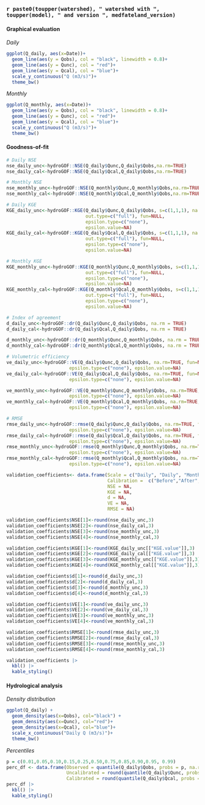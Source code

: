 ### `r paste0(toupper(watershed), " watershed with ", toupper(model), " and version ", medfateland_version)`

#### Graphical evaluation

*Daily*
```r
ggplot(Q_daily, aes(x=Date))+
  geom_line(aes(y = Qobs), col = "black", linewidth = 0.8)+
  geom_line(aes(y = Qunc), col = "red")+
  geom_line(aes(y = Qcal), col = "blue")+
  scale_y_continuous("Q (m3/s)")+
  theme_bw()
```

*Monthly*
```r
ggplot(Q_monthly, aes(x=Date))+
  geom_line(aes(y = Qobs), col = "black", linewidth = 0.8)+
  geom_line(aes(y = Qunc), col = "red")+
  geom_line(aes(y = Qcal), col = "blue")+
  scale_y_continuous("Q (m3/s)")+
  theme_bw()
```

#### Goodness-of-fit 


```r
# Daily NSE
nse_daily_unc<-hydroGOF::NSE(Q_daily$Qunc,Q_daily$Qobs,na.rm=TRUE)
nse_daily_cal<-hydroGOF::NSE(Q_daily$Qcal,Q_daily$Qobs,na.rm=TRUE)

# Monthly NSE
nse_monthly_unc<-hydroGOF::NSE(Q_monthly$Qunc,Q_monthly$Qobs,na.rm=TRUE)
nse_monthly_cal<-hydroGOF::NSE(Q_monthly$Qcal,Q_monthly$Qobs,na.rm=TRUE)

# Daily KGE
KGE_daily_unc<-hydroGOF::KGE(Q_daily$Qunc,Q_daily$Qobs, s=c(1,1,1), na.rm=TRUE, method=c("2021"), 
                             out.type=c("full"), fun=NULL, 
                             epsilon.type=c("none"), 
                             epsilon.value=NA)
KGE_daily_cal<-hydroGOF::KGE(Q_daily$Qcal,Q_daily$Qobs, s=c(1,1,1), na.rm=TRUE, method=c("2021"), 
                             out.type=c("full"), fun=NULL, 
                             epsilon.type=c("none"), 
                             epsilon.value=NA)

# Monthly KGE
KGE_monthly_unc<-hydroGOF::KGE(Q_monthly$Qunc,Q_monthly$Qobs, s=c(1,1,1), na.rm=TRUE, method=c("2021"), 
                             out.type=c("full"), fun=NULL, 
                             epsilon.type=c("none"), 
                             epsilon.value=NA)
KGE_monthly_cal<-hydroGOF::KGE(Q_monthly$Qcal,Q_monthly$Qobs, s=c(1,1,1), na.rm=TRUE, method=c("2021"), 
                             out.type=c("full"), fun=NULL, 
                             epsilon.type=c("none"), 
                             epsilon.value=NA)

# Index of agreement
d_daily_unc<-hydroGOF::dr(Q_daily$Qunc,Q_daily$Qobs, na.rm = TRUE)
d_daily_cal<-hydroGOF::dr(Q_daily$Qcal,Q_daily$Qobs, na.rm = TRUE)

d_monthly_unc<-hydroGOF::dr(Q_monthly$Qunc,Q_monthly$Qobs, na.rm = TRUE)
d_monthly_cal<-hydroGOF::dr(Q_monthly$Qcal,Q_monthly$Qobs, na.rm = TRUE)

# Volumetric efficiency
ve_daily_unc<-hydroGOF::VE(Q_daily$Qunc,Q_daily$Qobs, na.rm=TRUE, fun=NULL,
                       epsilon.type=c("none"), epsilon.value=NA)
ve_daily_cal<-hydroGOF::VE(Q_daily$Qcal,Q_daily$Qobs, na.rm=TRUE, fun=NULL,
                       epsilon.type=c("none"), epsilon.value=NA)

ve_monthly_unc<-hydroGOF::VE(Q_monthly$Qunc,Q_monthly$Qobs, na.rm=TRUE, fun=NULL,
                       epsilon.type=c("none"), epsilon.value=NA)
ve_monthly_cal<-hydroGOF::VE(Q_monthly$Qcal,Q_monthly$Qobs, na.rm=TRUE, fun=NULL,
                       epsilon.type=c("none"), epsilon.value=NA)

# RMSE
rmse_daily_unc<-hydroGOF::rmse(Q_daily$Qunc,Q_daily$Qobs, na.rm=TRUE, fun=NULL,
                       epsilon.type=c("none"), epsilon.value=NA)
rmse_daily_cal<-hydroGOF::rmse(Q_daily$Qcal,Q_daily$Qobs, na.rm=TRUE, fun=NULL,
                       epsilon.type=c("none"), epsilon.value=NA)
rmse_monthly_unc<-hydroGOF::rmse(Q_monthly$Qunc,Q_monthly$Qobs, na.rm=TRUE, fun=NULL,
                       epsilon.type=c("none"), epsilon.value=NA)
rmse_monthly_cal<-hydroGOF::rmse(Q_monthly$Qcal,Q_monthly$Qobs, na.rm=TRUE, fun=NULL,
                       epsilon.type=c("none"), epsilon.value=NA)
```


```r

validation_coefficients<- data.frame(Scale = c("Daily", "Daily", "Monthly", "Monthly"),
                                     Calibration =  c("Before","After","Before","After"),
                                     NSE = NA,
                                     KGE = NA,
                                     d = NA,
                                     VE = NA,
                                     RMSE = NA)

validation_coefficients$NSE[1]<-round(nse_daily_unc,3)
validation_coefficients$NSE[2]<-round(nse_daily_cal,3)
validation_coefficients$NSE[3]<-round(nse_monthly_unc,3)
validation_coefficients$NSE[4]<-round(nse_monthly_cal,3)

validation_coefficients$KGE[1]<-round(KGE_daily_unc[["KGE.value"]],3)
validation_coefficients$KGE[2]<-round(KGE_daily_cal[["KGE.value"]],3)
validation_coefficients$KGE[3]<-round(KGE_monthly_unc[["KGE.value"]],3)
validation_coefficients$KGE[4]<-round(KGE_monthly_cal[["KGE.value"]],3)

validation_coefficients$d[1]<-round(d_daily_unc,3)
validation_coefficients$d[2]<-round(d_daily_cal,3)
validation_coefficients$d[3]<-round(d_monthly_unc,3)
validation_coefficients$d[4]<-round(d_monthly_cal,3)

validation_coefficients$VE[1]<-round(ve_daily_unc,3)
validation_coefficients$VE[2]<-round(ve_daily_cal,3)
validation_coefficients$VE[3]<-round(ve_monthly_unc,3)
validation_coefficients$VE[4]<-round(ve_monthly_cal,3)

validation_coefficients$RMSE[1]<-round(rmse_daily_unc,3)
validation_coefficients$RMSE[2]<-round(rmse_daily_cal,3)
validation_coefficients$RMSE[3]<-round(rmse_monthly_unc,3)
validation_coefficients$RMSE[4]<-round(rmse_monthly_cal,3)

validation_coefficients |> 
  kbl() |>
  kable_styling()
```


#### Hydrological analysis

*Density distribution*

```r
ggplot(Q_daily) +
  geom_density(aes(x=Qobs), col="black") +
  geom_density(aes(x=Qunc), col="red")+
  geom_density(aes(x=Qcal), col="blue")+
  scale_x_continuous("Daily Q (m3/s)")+
  theme_bw()
```

*Percentiles*

```r
p = c(0.01,0.05,0.10,0.15,0.25,0.50,0.75,0.85,0.90,0.95, 0.99)
perc_df <- data.frame(Observed = quantile(Q_daily$Qobs, probs = p, na.rm=TRUE),
                      Uncalibrated = round(quantile(Q_daily$Qunc, probs = p, na.rm=TRUE),3),
                      Calibrated = round(quantile(Q_daily$Qcal, probs = p, na.rm=TRUE),3))
perc_df |> 
  kbl() |>
  kable_styling()
```